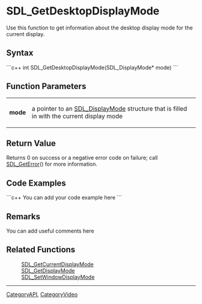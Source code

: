 <!-- pragma section-numbers off -->
<!-- pragma disable-camelcase -->

= SDL_GetDesktopDisplayMode =
Use this function to get information about the desktop display mode for the current display.


== Syntax ==
```c++
int SDL_GetDesktopDisplayMode(SDL_DisplayMode* mode)
```

== Function Parameters ==
{|
|'''mode'''
|a pointer to an [[SDL_DisplayMode]] structure that is filled in with the current display mode
|}

== Return Value ==
Returns 0 on success or a negative error code on failure; call [[SDL_GetError]]() for more information.

== Code Examples ==
```c++
You can add your code example here
```

== Remarks ==
You can add useful comments here

== Related Functions ==
:[[SDL_GetCurrentDisplayMode]]
:[[SDL_GetDisplayMode]]
:[[SDL_SetWindowDisplayMode]]

----
[[CategoryAPI]], [[CategoryVideo]]
